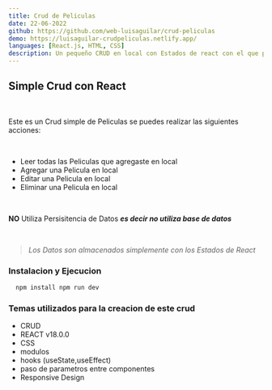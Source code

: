 ---
title: Crud de Peliculas
date: 22-06-2022
github: https://github.com/web-luisaguilar/crud-peliculas
demo: https://luisaguilar-crudpeliculas.netlify.app/
languages: [React.js, HTML, CSS]
description: Un pequeño CRUD en local con Estados de react con el que puedes Agregar, Ver, Editar y Eliminar las peliculas que agreges al crud
---

## Simple Crud con React

<br />

Este es un Crud simple de Peliculas se puedes realizar las siguientes acciones:

<br />

- Leer todas las Peliculas que agregaste en local
- Agregar una Pelicula en local
- Editar una Pelicula en local
- Eliminar una Pelicula en local

<br />

**NO** Utiliza Persisitencia de Datos _**es decir no utiliza base de datos**_

<br />

> _Los Datos son almacenados simplemente con los Estados de React_

### Instalacion y Ejecucion

```js
  npm install npm run dev
```

### Temas utilizados para la creacion de este crud

- CRUD
- REACT v18.0.0
- CSS
- modulos
- hooks (useState,useEffect)
- paso de parametros entre componentes
- Responsive Design
